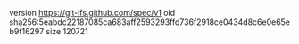 version https://git-lfs.github.com/spec/v1
oid sha256:5eabdc22187085ca683aff2593293ffd736f2918ce0434d8c6e0e65eb9f16297
size 120721
